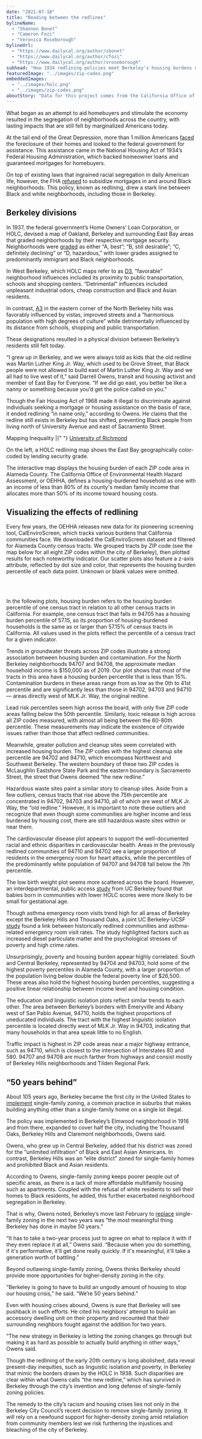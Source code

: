 ```yaml
---
date: "2021-07-18"
title: "Reading between the redlines"
bylineName:
  - "Shannon Bonet"
  - "Cameron Fozi"
  - "Veronica Roseborough"
bylineUrl:
  - "https://www.dailycal.org/author/sbonet"
  - "https://www.dailycal.org/author/cfozi"
  - "https://www.dailycal.org/author/vroseborough"
subhead: "How 1934 redlining policies meet Berkeley's housing burdens of today"
featuredImage: "../images/zip-codes.png"
embeddedImages:
  - "../images/holc.png"
  - "../images/zip-codes.png"
aboutStory: "Data for this project comes from the California Office of Environmental Health Hazard Assessment's CalEnviroScreen 4.0 dataset."
---
```



What began as an attempt to aid homebuyers and stimulate the economy resulted in the segregation of neighborhoods across the country, with lasting impacts that are still felt by marginalized Americans today.

At the tail end of the Great Depression, more than 1 million Americans [faced](https://www.history.com/news/housing-segregation-new-deal-program) the foreclosure of their homes and looked to the federal government for assistance. This assistance came in the National Housing Act of 1934’s Federal Housing Administration, which backed homeowner loans and guaranteed mortgages for homebuyers.

On top of existing laws that ingrained racial segregation in daily American life, however, the FHA [refused](https://www.npr.org/2017/05/03/526655831/a-forgotten-history-of-how-the-u-s-government-segregated-america) to subsidize mortgages in and around Black neighborhoods. This policy, known as redlining, drew a stark line between Black and white neighborhoods, including those in Berkeley.

## Berkeley divisions

In 1937, the federal government’s Home Owners’ Loan Corporation, or HOLC, devised a map of Oakland, Berkeley and surrounding East Bay areas that graded neighborhoods by their respective mortgage security. Neighborhoods were [graded](https://dsl.richmond.edu/panorama/redlining/#loc=5/39.1/-94.58) as either “A, best”; “B, still desirable”; “C, definitely declining” or “D, hazardous,” with lower grades assigned to predominantly immigrant and Black neighborhoods.

In West Berkeley, which HOLC maps refer to as [D3](https://dsl.richmond.edu/panorama/redlining/#loc=14/37.854/-122.286&city=oakland-ca&area=D3&adimage=2/46.68/-136.406), “favorable” neighborhood influences included its proximity to public transportation, schools and shopping centers. “Detrimental” influences included unpleasant industrial odors, cheap construction and Black and Asian residents.

In contrast, [A3](https://dsl.richmond.edu/panorama/redlining/#loc=14/37.882/-122.27&city=oakland-ca&area=A3&adview=full&adimage=2/46.68/-136.406) in the eastern corner of the North Berkeley hills was favorably influenced by vistas, improved streets and a “harmonious population with high degrees of culture” while detrimentally influenced by its distance from schools, shopping and public transportation.

These designations resulted in a physical division between Berkeley’s residents still felt today.

“I grew up in Berkeley, and we were always told as kids that the old redline was Martin Luther King Jr. Way, which used to be Grove Street, that Black people were not allowed to build east of Martin Luther King Jr. Way and we all had to live west of it,” said Darrell Owens, transit and housing activist and member of East Bay for Everyone. “If we did go east, you better be like a nanny or something because you’d get the police called on you.”

Though the Fair Housing Act of 1968 made it illegal to discriminate against individuals seeking a mortgage or housing assistance on the basis of race, it ended redlining “in name only,” according to Owens. He claims that the redline still exists in Berkeley but has shifted, preventing Black people from living north of University Avenue and east of Sacramento Street.

<GatsbyImage alt="HOLC Map" image={getImage(props.localImages[0])} />
<body>
  Mapping Inequality |{" "}
  <a href="https://dsl.richmond.edu/panorama/redlining/#loc=5/39.1/-94.58">
    University of Richmond
  </a>
</body>

<RedlineMap />

On the left, a HOLC redlining map shows the East Bay geographically color-coded by lending security grade.

The interactive map displays the housing burden of each ZIP code area in Alameda County. The California Office of Environmental Health Hazard Assessment, or OEHHA, defines a housing-burdened household as one with an income of less than 80% of its county's median family income that allocates more than 50% of its income toward housing costs.

## Visualizing the effects of redlining

Every few years, the OEHHA releases new data for its pioneering screening tool, CalEnviroScreen, which tracks various burdens that California communities face. We downloaded the CalEnviroScreen dataset and filtered for Alameda County census tracts. We grouped tracts by ZIP code (see the map below for all eight ZIP codes within the city of Berkeley), then plotted results for each noteworthy indicator. Our scatter plots also feature a z-axis attribute, reflected by dot size and color, that represents the housing burden percentile of each data point. Unknown or blank values were omitted.

<GatsbyImage
  alt="Berkeley ZIP code map"
  image={getImage(props.localImages[1])}
/>

<br />
<br />

In the following plots, housing burden refers to the housing burden percentile of one census tract in relation to all other census tracts in California. For example, one census tract that falls in 94705 has a housing burden percentile of 57.15, so its proportion of housing-burdened households is the same as or larger than 57.15% of census tracts in California. All values used in the plots reflect the percentile of a census tract for a given indicator.

<WaterPlot />

Trends in groundwater threats across ZIP codes illustrate a strong association between housing burden and contamination. For the North Berkeley neighborhoods 94707 and 94708, the approximate median household income is $150,000 as of 2019. Our plot shows that most of the tracts in this area have a housing burden percentile that is less than 15%. Contamination burdens in these areas range from as low as the 0th to 41st percentile and are significantly less than those in 94702, 94703 and 94710 — areas directly west of MLK Jr. Way, the original redline.

<ChemPlot />

Lead risk percentiles seem high across the board, with only five ZIP code areas falling below the 50th percentile. Similarly, toxic release is high across all ZIP codes measured, with almost all being between the 60-80th percentile. These measurements may indicate the existence of citywide issues rather than those that affect redlined communities.

Meanwhile, greater pollution and cleanup sites seem correlated with increased housing burden. The ZIP codes with the highest cleanup site percentile are 94702 and 94710, which encompass Northwest and Southwest Berkeley. The western boundary of these two ZIP codes is McLaughlin Eastshore State Park and the eastern boundary is Sacramento Street, the street that Owens deemed “the new redline.”

Hazardous waste sites paint a similar story to cleanup sites. Aside from a few outliers, census tracts that rise above the 75th percentile are concentrated in 94702, 94703 and 94710, all of which are west of MLK Jr. Way, the “old redline.” However, it is important to note these outliers and recognize that even though some communities are higher income and less burdened by housing cost, there are still hazardous waste sites within or near them.

<HealthPlot />

The cardiovascular disease plot appears to support the well-documented racial and ethnic disparities in cardiovascular health. Areas in the previously redlined communities of 94710 and 94702 see a larger proportion of residents in the emergency room for heart attacks, while the percentiles of the predominantly white population of 94707 and 94708 fall below the 7th percentile.

The low birth weight plot seems more scattered across the board. However, an interdepartmental, public access [study](https://journals.plos.org/plosone/article?id=10.1371/journal.pone.0237241) from UC Berkeley found that babies born in communities with lower HOLC scores were more likely to be small for gestational age.

Though asthma emergency room visits trend high for all areas of Berkeley except the Berkeley Hills and Thousand Oaks, a joint UC Berkeley-UCSF [study](https://www.atsjournals.org/doi/10.1164/ajrccm-conference.2019.199.1_MeetingAbstracts.A7054) found a link between historically redlined communities and asthma-related emergency room visit rates. The study highlighted factors such as increased diesel particulate matter and the psychological stresses of poverty and high crime rates.

<EconPlot />

Unsurprisingly, poverty and housing burden appear highly correlated. South and Central Berkeley, represented by 94704 and 94703, hold some of the highest poverty percentiles in Alameda County, with a larger proportion of the population living below double the federal poverty line of $26,500. These areas also hold the highest housing burden percentiles, suggesting a positive linear relationship between income level and housing condition.

The education and linguistic isolation plots reflect similar trends to each other. The area between Berkeley’s borders with Emeryville and Albany west of San Pablo Avenue, 94710, holds the highest proportions of uneducated individuals. The tract with the highest linguistic isolation percentile is located directly west of MLK Jr. Way in 94703, indicating that many households in that area speak little to no English.

Traffic impact is highest in ZIP code areas near a major highway entrance, such as 94710, which is closest to the intersection of Interstates 80 and 580. 94707 and 94708 are much farther from highways and consist mostly of Berkeley Hills neighborhoods and Tilden Regional Park.

## “50 years behind”

About 105 years ago, Berkeley became the first city in the United States to [implement](https://www.kqed.org/news/11840548/the-racist-history-of-single-family-home-zoning) single-family zoning, a common practice in suburbs that makes building anything other than a single-family home on a single lot illegal.

The policy was implemented in Berkeley’s Elmwood neighborhood in 1916 and from there, expanded to cover half the city, including the Thousand Oaks, Berkeley Hills and Claremont neighborhoods, Owens said.

Owens, who grew up in Central Berkeley, added that his district was zoned for the “unlimited infiltration” of Black and East Asian Americans. In contrast, Berkeley Hills was an “elite district” zoned for single-family homes and prohibited Black and Asian residents.

According to Owens, single-family zoning keeps poorer people out of specific areas, as there is a lack of more affordable multifamily housing such as apartments. Coupled with the refusal of white residents to sell their homes to Black residents, he added, this further exacerbated neighborhood segregation in Berkeley.

That is why, Owens noted, Berkeley’s move last February to [replace](https://www.dailycal.org/2021/02/24/berkeley-city-council-passes-resolution-to-end-single-family-zoning/) single-family zoning in the next two years was “the most meaningful thing Berkeley has done in maybe 50 years.”

“It has to take a two-year process just to agree on what to replace it with if they even replace it at all,” Owens said. “Because when you do something, if it's performative, it'll get done really quickly. If it's meaningful, it'll take a generation worth of battling.”

Beyond outlawing single-family zoning, Owens thinks Berkeley should provide more opportunities for higher-density zoning in the city.

“Berkeley is going to have to build an ungodly amount of housing to stop our housing crisis,” he said. “We’re 50 years behind.”

Even with housing crises abound, Owens is sure that Berkeley will see pushback in such efforts. He cited his neighbors’ attempt to build an accessory dwelling unit on their property and recounted that their surrounding neighbors fought against the addition for two years.

“The new strategy in Berkeley is letting the zoning changes go through but making it as hard as possible to actually build anything in other ways,” Owens said.

Though the redlining of the early 20th century is long abolished, data reveal present-day inequities, such as linguistic isolation and poverty, in Berkeley that mimic the borders drawn by the HOLC in 1938. Such disparities are clear within what Owens calls “the new redline,” which has survived in Berkeley through the city’s invention and long defense of single-family zoning policies.

The remedy to the city’s racism and housing crises lies not only in the Berkeley City Council’s recent decision to remove single-family zoning. It will rely on a newfound support for higher-density zoning amid retaliation from community members lest we risk furthering the injustices and bleaching of the city of Berkeley.

